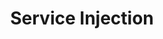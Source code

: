 ---
id: "q_angular_easy_006"
questionType: "MULTIPLE_CHOICE"
title: "Service Injection"
description: "Which decorator is used to make a class injectable?"
difficulty: "EASY"
category: "Angular"
options:
  - "@Inject"
  - "@Injectable"
  - "@Service"
  - "@Provide"
correctAnswer: 1
---
